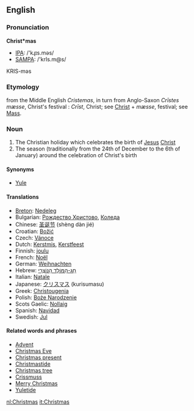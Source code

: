 ==English==
===Pronunciation===

'''Christ*mas'''
*[[IPA]]: /'kɻɪs.məs/
*[[SAMPA]]: /'krIs.m@s/
KRIS-məs

===Etymology===

from the Middle English ''Cristemas'', in turn from Anglo-Saxon ''Cr&#x012B;stes mæsse'', Christ's festival  : ''Cr&#x012B;st'', Christ; see [[Christ]] + ''mæsse'', festival; see [[Mass]].

===Noun===
#The Christian holiday which celebrates the birth of [[Jesus]] [[Christ]]
#The season (traditionally from the 24th of December to the 6th of January) around the celebration of Christ's birth

====Synonyms====
*[[Yule]]

====Translations====
*[[Breton]]: [[Nedeleg]]
*Bulgarian: [[Рождество Христово]], [[Коледа]]
*Chinese: [[圣诞节]] (shèng dàn jié)
*Croatian: [[Božić]]
*Czech: [[Vánoce]]
*Dutch: [[Kerstmis]], [[Kerstfeest]]
*Finnish: [[joulu]]
*French: [[Noël]]
*German: [[Weihnachten]]
*Hebrew: [[חג-המולד הנוצרי|חַג-הַמּוֹלָד הַנּוֹצְרִי]]<!-- actually uses a hyphen rather than a maqaf in my dictionary -->
*Italian: [[Natale]]
*Japanese: [[クリスマス]] (kurisumasu)
*Greek: [[Christougenia]]
*Polish: [[Boże Narodzenie]]
*Scots Gaelic: [[Nollaig]]
*Spanish: [[Navidad]] 
*Swedish: [[Jul]]

====Related words and phrases====
*[[Advent]]
*[[Christmas Eve]]
*[[Christmas present]]
*[[Christmastide]]
*[[Christmas tree]]
*[[Crissmuss]]
*[[Merry Christmas]]
*[[Yuletide]]

[[nl:Christmas]]
[[it:Christmas]]